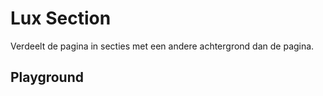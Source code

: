 
<Meta of={SectionStories} />

# Lux Section

Verdeelt de pagina in secties met een andere achtergrond dan de pagina.

## Playground

<Canvas of={SectionStories.Playground} />
<Controls of={SectionStories.Playground} />
